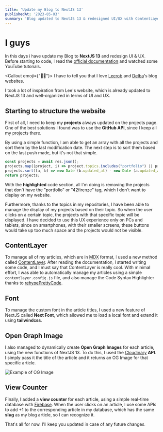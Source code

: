 ```yaml
---
title: 'Update my Blog to NextJS 13'
publishedAt: '2023-05-03'
summary: 'Blog updated to NextJS 13 & redesigned UI/UX with ContentLayer, Next Font, Cloudinary API & Firebase view counter.'
---
```


# I guys

In this days i have update my Blog to **NextJS 13** and redesign UI & UX.
Before starting to code, I read the [official documentation](https://beta.nextjs.org/docs) and watched some YouTube tutorials.

<Callout emoji={"🫶🏻"}>
I have to tell you that I love <a href="https://leerob.io/">Leerob</a> and <a href="https://delba.dev/">Delba</a>'s blog websites.
</Callout>

I took a lot of inspiration from Lee's website, which is already updated to NextJS 13 and well-organized in terms of UI and UX.

## Starting to structure the website

First of all, I need to keep my **projects** always updated on the projects page.
One of the best solutions I found was to use the **GitHub API**, since I keep all my projects there.

By using a simple function, I am able to get an array with all the projects and sort
them by the last modification date. The next step is to sort them based on the last push made, but it's not that simple.

```js title="getProjects()" {2}
const projects = await res.json();
projects.map((project, i) => project.topics.includes("portfolio") || project.topics.includes("42firenze") === true ? null : projects.splice(i, 1))
projects.sort((a, b) => new Date (b.updated_at) - new Date (a.updated_at));
return projects;
```

With the **highlighted** code section, all I'm doing is removing the projects that don't
have the "portfolio" or "42firenze" tag, which I don't want to display on my website.

Furthermore, thanks to the topics in my repositories, I have been able to manage 
the display of my projects based on their topic. So when the user clicks on a certain topic,
the projects with that specific topic will be displayed. I have decided to use this UX experience
only on PCs and tablets, since on smartphones, with their smaller screens, these buttons would take up too much space and the projects would not be visible.

## ContentLayer

To manage all of my articles, which are in [MDX](https://mdxjs.com/) format, I used a new method called [ContentLayer](https://www.contentlayer.dev/). After reading the documentation, I started writing some code, and I must say that ContentLayer is really cool. With minimal effort, I was able to automatically manage my articles using a simple `contentlayer.config.js` file, and also manage the Code Syntax Highlighter thanks to [rehypePrettyCode](https://rehype-pretty-code.netlify.app/).

## Font

To manage the custom font in the article titles, I used a new feature of NextJS called **Next Font**, which allowed me to load a local font and extend it using **tailwindcss**.

## Open Graph Image

I also managed to dynamically create **Open Graph Images** for each article, using the new functions of NextJS 13. To do this, I used the [Cloudinary](https://cloudinary.com/) **API**. I simply pass it the title of the article and it returns an OG Image for that specific article.

<Img src="/images/posts/og-Image-example.png" alt="Example of OG Image" caption="Example of OG Image"/>

## View Counter

Finally, I added a **view counter** for each article, using a simple real-time database with [Firebase](https://firebase.google.com/). When the user clicks on an article, I use some APIs to add +1 to the corresponding article in my database, which has the same **slug** as my blog article, so I can recognize it.

That's all for now. I'll keep you updated in case of any future changes.